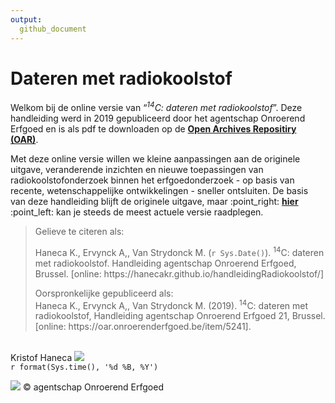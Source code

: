 ```yaml
---
output: 
  github_document
---
```


# Dateren met radiokoolstof

Welkom bij de online versie van “*^14^C: dateren met radiokoolstof* ”. Deze handleiding werd in 2019 gepubliceerd door
het agentschap Onroerend Erfgoed en is als pdf te downloaden op de [**Open Archives Repositiry (OAR)**](https://oar.onroerenderfgoed.be/item/5241).

Met deze online versie willen we kleine aanpassingen aan de originele uitgave, veranderende inzichten en nieuwe toepassingen van radiokoolstofonderzoek binnen het erfgoedonderzoek - op basis van recente, wetenschappelijke ontwikkelingen - sneller ontsluiten. De basis van deze handleiding blijft de originele uitgave, maar :point_right: [**hier**](https://hanecakr.github.io/handleidingRadiokoolstof/) :point_left: kan je steeds de meest actuele versie raadplegen.

> Gelieve te citeren als:\
>
>Haneca K., Ervynck A,, Van Strydonck M. (`r Sys.Date()`). ^14^C: dateren met radiokoolstof. Handleiding agentschap Onroerend Erfgoed, Brussel. [online: https://hanecakr.github.io/handleidingRadiokoolstof/]
>
> Oorspronkelijke gepubliceerd als: <br/>
Haneca K., Ervynck A,, Van Strydonck M. (2019). ^14^C: dateren met radiokoolstof, Handleiding agentschap Onroerend Erfgoed 21, Brussel. [online: https://oar.onroerenderfgoed.be/item/5241].



 <br/>
 Kristof Haneca [![](https://orcid.org/sites/default/files/images/orcid_16x16.png)](https://orcid.org/0000-0002-7719-8305) <br/>
`r format(Sys.time(), '%d %B, %Y')`
<br/>


 ![](./figuren/figuur_readme.png)
 &copy; agentschap Onroerend Erfgoed